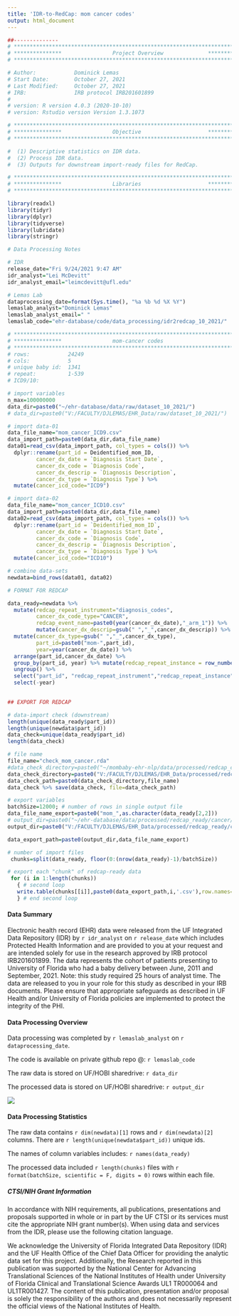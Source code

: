 ```yaml
---
title: 'IDR-to-RedCap: mom cancer codes'
output: html_document
---
```



```r
##-------------- 
# **************************************************************************** #
# ***************                Project Overview              *************** #
# **************************************************************************** #

# Author:            Dominick Lemas
# Start Date:        October 27, 2021 
# Last Modified:     October 27, 2021 
# IRB:               IRB protocol IRB201601899 
#                    
# version: R version 4.0.3 (2020-10-10)
# version: Rstudio version Version 1.3.1073 

# **************************************************************************** #
# ***************                Objective                     *************** #
# **************************************************************************** #

#  (1) Descriptive statistics on IDR data. 
#  (2) Process IDR data. 
#  (3) Outputs for downstream import-ready files for RedCap. 


```

```r

# **************************************************************************** #
# ***************                Libraries                     *************** #
# **************************************************************************** #

library(readxl)
library(tidyr)
library(dplyr)
library(tidyverse)
library(lubridate)
library(stringr)

```

```r
# Data Processing Notes

# IDR
release_date="Fri 9/24/2021 9:47 AM"
idr_analyst="Lei McDevitt"
idr_analyst_email="leimcdevitt@ufl.edu"

# Lemas Lab
dataprocessing_date=format(Sys.time(), "%a %b %d %X %Y")
lemaslab_analyst="Dominick Lemas"
lemaslab_analyst_email=" "
lemaslab_code="ehr-database/code/data_processing/idr2redcap_10_2021/"

```

```r

# **************************************************************************** #
# ***************                mom-cancer codes                                            
# **************************************************************************** #
# rows:            24249
# cols:            5 
# unique baby id:  1341
# repeat:          1-539
# ICD9/10:         

# import variables
n_max=100000000
data_dir=paste0("~/ehr-database/data/raw/dataset_10_2021/")
# data_dir=paste0("V:/FACULTY/DJLEMAS/EHR_Data/raw/dataset_10_2021/")

# import data-01
data_file_name="mom_cancer_ICD9.csv"
data_import_path=paste0(data_dir,data_file_name)
data01=read_csv(data_import_path, col_types = cols()) %>% 
  dplyr::rename(part_id = Deidentified_mom_ID, 
         cancer_dx_date = `Diagnosis Start Date`,
         cancer_dx_code = `Diagnosis Code`,
         cancer_dx_descrip = `Diagnosis Description`,
         cancer_dx_type = `Diagnosis Type`) %>%
  mutate(cancer_icd_code="ICD9")

# import data-02
data_file_name="mom_cancer_ICD10.csv"
data_import_path=paste0(data_dir,data_file_name)
data02=read_csv(data_import_path, col_types = cols()) %>% 
  dplyr::rename(part_id = `Deidentified_mom_ID`, 
         cancer_dx_date = `Diagnosis Start Date`,
         cancer_dx_code = `Diagnosis Code`,
         cancer_dx_descrip = `Diagnosis Description`,
         cancer_dx_type = `Diagnosis Type`) %>%
  mutate(cancer_icd_code="ICD10")

# combine data-sets
newdata=bind_rows(data01, data02) 

# FORMAT FOR REDCAP

data_ready=newdata %>%
  mutate(redcap_repeat_instrument="diagnosis_codes",
         cancer_dx_code_type="CANCER",
         redcap_event_name=paste0(year(cancer_dx_date),"_arm_1")) %>%
         mutate(cancer_dx_descrip=gsub(" ","_",cancer_dx_descrip)) %>%
  mutate(cancer_dx_type=gsub(" ","_",cancer_dx_type),
         part_id=paste0("mom-",part_id),
         year=year(cancer_dx_date)) %>%
  arrange(part_id,cancer_dx_date) %>%
  group_by(part_id, year) %>% mutate(redcap_repeat_instance = row_number()) %>%
  ungroup() %>%
  select("part_id", "redcap_repeat_instrument","redcap_repeat_instance","redcap_event_name", everything()) %>%
  select(-year)
  

## EXPORT FOR REDCAP

# data-import check (downstream)
length(unique(data_ready$part_id))
length(unique(newdata$part_id))
data_check=unique(data_ready$part_id)
length(data_check)

# file name
file_name="check_mom_cancer.rda"
#data_check_directory=paste0("~/mombaby-ehr-nlp/data/processed/redcap_check/") 
data_check_directory=paste0("V:/FACULTY/DJLEMAS/EHR_Data/processed/redcap_check/")
data_check_path=paste0(data_check_directory,file_name)
data_check %>% save(data_check, file=data_check_path)

# export variables
batchSize=12000; # number of rows in single output file
data_file_name_export=paste0("mom_",as.character(data_ready[2,2]))
# output_dir=paste0("~/ehr-database/data/processed/redcap_ready/cancer/")
output_dir=paste0("V:/FACULTY/DJLEMAS/EHR_Data/processed/redcap_ready/cancer/")

data_export_path=paste0(output_dir,data_file_name_export)

# number of import files
 chunks=split(data_ready, floor(0:(nrow(data_ready)-1)/batchSize))

# export each "chunk" of redcap-ready data
 for (i in 1:length(chunks))
   { # second loop
   write.table(chunks[[i]],paste0(data_export_path,i,'.csv'),row.names=F,na = "", sep=",")
   } # end second loop        

```

#### __Data Summary__
Electronic health record (EHR) data were released from the UF Integrated Data Repository (IDR) by `r idr_analyst` on `r release_date` which includes Protected Health Information and are provided to you at your request and are intended solely for use in the research approved by IRB protocol IRB201601899. The data represents the cohort of patients presenting to University of Florida who had a baby delivery between June, 2011 and September, 2021. Note: this study required 25 hours of analyst time. The data are released to you in your role for this study as described in your IRB documents. Please ensure that appropriate safeguards as described in UF Health and/or University of Florida policies are implemented to protect the integrity of the PHI.

#### __Data Processing Overview__
Data processing was completed by `r lemaslab_analyst` on `r dataprocessing_date`. 

The code is available on private github repo @: `r lemaslab_code`

The raw data is stored on UF/HOBI sharedrive: `r data_dir`

The processed data is stored on UF/HOBI sharedrive: `r output_dir`

![](data_processing_workflow.png)

#### __Data Processing Statistics__

The raw data contains `r dim(newdata)[1]` rows and `r dim(newdata)[2]` columns. There are `r length(unique(newdata$part_id))` unique ids. 

The names of column variables includes: `r names(data_ready)`

The processed data included `r length(chunks)` files with `r format(batchSize, scientific = F, digits = 0)` rows within each file.

##### __CTSI/NIH Grant Information__

In accordance with NIH requirements, all publications, presentations and proposals supported in whole or in part by the UF CTSI or its services must cite the appropriate NIH grant number(s). When using data and services from the IDR, please use the following citation language.

We acknowledge the University of Florida Integrated Data Repository (IDR) and the UF Health Office of the Chief Data Officer for providing the analytic data set for this project. Additionally, the Research reported in this publication was supported by the National Center for Advancing Translational Sciences of the National Institutes of Health under University of Florida Clinical and Translational Science Awards UL1 TR000064 and UL1TR001427. The content of this publication, presentation and/or proposal is solely the responsibility of the authors and does not necessarily represent the official views of the National Institutes of Health.


